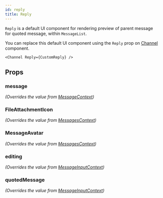 ```yaml
---
id: reply
title: Reply
---
```





`Reply` is a default UI component for rendering preview of parent message for quoted message, within `MessageList`.

You can replace this default UI component using the `Reply` prop on [Channel](../core-components/channel) component.

```tsx
<Channel Reply={CustomReply} />
```

## Props

### message

_(Overrides the value from [MessageContext](../../contexts/message-context))_

<MessageProp />

### FileAttachmentIcon

_(Overrides the value from [MessagesContext](../../contexts/messages-context))_

<FileAttachmentIcon />

### MessageAvatar

_(Overrides the value from [MessagesContext](../../contexts/messages-context))_

<MessageAvatar />

### editing

_(Overrides the value from [MessageInputContext](../../contexts/message-input-context))_

<Editing />

### quotedMessage

_(Overrides the value from [MessageInputContext](../../contexts/message-input-context))_

<QuotedMessage />